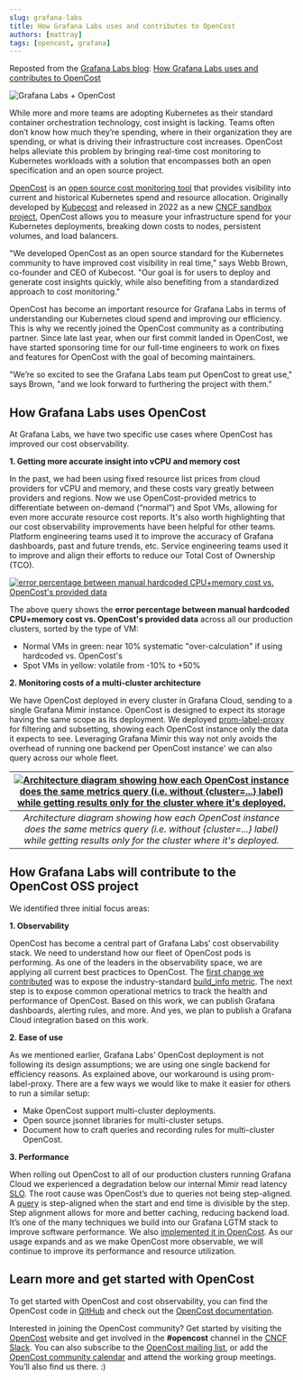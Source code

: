 ```yaml
---
slug: grafana-labs
title: How Grafana Labs uses and contributes to OpenCost
authors: [mattray]
tags: [opencost, grafana]
---
```

Reposted from the [Grafana Labs blog](https://grafana.com/blog/2023/02/02/how-grafana-labs-uses-and-contributes-to-opencost-the-open-source-project-for-real-time-cost-monitoring-in-kubernetes/): [How Grafana Labs uses and contributes to OpenCost](https://grafana.com/blog/)

![Grafana Labs + OpenCost](./img/image3.png)

<!--truncate-->

While more and more teams are adopting Kubernetes as their standard container orchestration technology, cost insight is lacking. Teams often don’t know how much they’re spending, where in their organization they are spending, or what is driving their infrastructure cost increases. OpenCost helps alleviate this problem by bringing real-time cost monitoring to Kubernetes workloads with a solution that encompasses both an open specification and an open source project.

[OpenCost](https://www.opencost.io/) is an [open source cost monitoring tool](https://github.com/opencost/opencost) that provides visibility into current and historical Kubernetes spend and resource allocation. Originally developed by [Kubecost](https://www.kubecost.com/) and released in 2022 as a new [CNCF sandbox project](https://www.cncf.io/projects/opencost/), OpenCost allows you to measure your infrastructure spend for your Kubernetes deployments, breaking down costs to nodes, persistent volumes, and load balancers.

"We developed OpenCost as an open source standard for the Kubernetes community to have improved cost visibility in real time," says Webb Brown, co-founder and CEO of Kubecost. "Our goal is for users to deploy and generate cost insights quickly, while also benefiting from a standardized approach to cost monitoring."

OpenCost has become an important resource for Grafana Labs in terms of understanding our Kubernetes cloud spend and improving our efficiency. This is why we recently joined the OpenCost community as a contributing partner. Since late last year, when our first commit landed in OpenCost, we have started sponsoring time for our full-time engineers to work on fixes and features for OpenCost with the goal of becoming maintainers.

"We’re so excited to see the Grafana Labs team put OpenCost to great use," says Brown, "and we look forward to furthering the project with them."

## How Grafana Labs uses OpenCost

At Grafana Labs, we have two specific use cases where OpenCost has improved our cost observability.

**1. Getting more accurate insight into vCPU and memory cost**

In the past, we had been using fixed resource list prices from cloud providers for vCPU and memory, and these costs vary greatly between providers and regions. Now we use OpenCost-provided metrics to differentiate between on-demand (“normal”) and Spot VMs, allowing for even more accurate resource cost reports. It's also worth highlighting that our cost observability improvements have been helpful for other teams. Platform engineering teams used it to improve the accuracy of Grafana dashboards, past and future trends, etc. Service engineering teams used it to improve and align their efforts to reduce our Total Cost of Ownership (TCO).

[![error percentage between manual hardcoded CPU+memory cost vs. OpenCost's provided data](./img/image1.png)](./img/image1.png)

The above query shows the **error percentage between manual hardcoded CPU+memory cost vs. OpenCost's provided data** across all our production clusters, sorted by the type of VM:
* Normal VMs in green: near 10% systematic "over-calculation" if using hardcoded vs. OpenCost's
* Spot VMs in yellow: volatile from -10% to +50%

**2. Monitoring costs of a multi-cluster architecture**

We have OpenCost deployed in every cluster in Grafana Cloud, sending to a single Grafana Mimir instance. OpenCost is designed to expect its storage having the same scope as its deployment. We deployed [prom-label-proxy](https://github.com/prometheus-community/prom-label-proxy) for filtering and subsetting, showing each OpenCost instance only the data it expects to see. Leveraging Grafana Mimir this way not only avoids the overhead of running one backend per OpenCost instance' we can also query across our whole fleet.

| [![Architecture diagram showing how each OpenCost instance does the same metrics query (i.e. without {cluster=...} label) while getting results only for the cluster where it's deployed.](./img/image2.png)](./img/image2.png) |
| :--: |
| *Architecture diagram showing how each OpenCost instance does the same metrics query (i.e. without {cluster=...} label) while getting results only for the cluster where it's deployed.* |


## How Grafana Labs will contribute to the OpenCost OSS project

We identified three initial focus areas:

**1. Observability**

OpenCost has become a central part of Grafana Labs’ cost observability stack. We need to understand how our fleet of OpenCost pods is performing. As one of the leaders in the observability space, we are applying all current best practices to OpenCost. The [first change we contributed](https://github.com/opencost/opencost/pull/1577) was to expose the industry-standard [build_info metric](https://www.robustperception.io/exposing-the-software-version-to-prometheus/). The next step is to expose common operational metrics to track the health and performance of OpenCost. Based on this work, we can publish Grafana dashboards, alerting rules, and more. And yes, we plan to publish a Grafana Cloud integration based on this work.

**2. Ease of use**

As we mentioned earlier, Grafana Labs’ OpenCost deployment is not following its design assumptions; we are using one single backend for efficiency reasons. As explained above, our workaround is using prom-label-proxy. There are a few ways we would like to make it easier for others to run a similar setup:
* Make OpenCost support multi-cluster deployments.
* Open source jsonnet libraries for multi-cluster setups.
* Document how to craft queries and recording rules for multi-cluster OpenCost.

**3. Performance**

When rolling out OpenCost to all of our production clusters running Grafana Cloud we experienced a degradation below our internal Mimir read latency [SLO](https://grafana.com/blog/2022/04/18/service-level-objectives-how-slos-have-changed-the-business-of-observability/). The root cause was OpenCost’s due to queries not being step-aligned. A [query](https://grafana.com/docs/grafana/latest/panels-visualizations/query-transform-data/) is step-aligned when the start and end time is divisible by the step. Step alignment allows for more and better caching, reducing backend load. It’s one of the many techniques we build into our Grafana LGTM stack to improve software performance. We also [implemented it in OpenCost](https://github.com/opencost/opencost/pull/1473). As our usage expands and as we make OpenCost more observable, we will continue to improve its performance and resource utilization.

## Learn more and get started with OpenCost

To get started with OpenCost and cost observability, you can find the OpenCost code in [GitHub](https://github.com/opencost) and check out the [OpenCost documentation](https://www.opencost.io/docs/).

Interested in joining the OpenCost community? Get started by visiting the [OpenCost](https://opencost.io) website and get involved in the **#opencost** channel in the [CNCF Slack](https://slack.cncf.io/). You can also subscribe to the [OpenCost mailing list](https://groups.google.com/g/opencost-community), or add the [OpenCost community calendar](https://calendar.google.com/calendar/embed?src=c_c0f7q56e5eeod3j89bb320fvjg%40group.calendar.google.com&ctz=America%2FLos_Angeles) and attend the working group meetings. You’ll also find us there. :)
